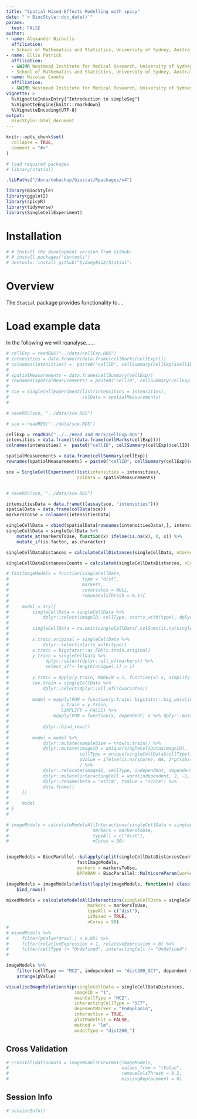 ```yaml
---
title: "Spatial Mixed-Effects Modelling with spicy"
date: "`r BiocStyle::doc_date()`"
params:
  test: FALSE
author:
- name: Alexander Nicholls
  affiliation:  
  - School of Mathematics and Statistics, University of Sydney, Australia
- name: Ellis Patrick
  affiliation:
  - &WIMR Westmead Institute for Medical Research, University of Sydney, Australia
  - School of Mathematics and Statistics, University of Sydney, Australia
- name: Nicolas Canete
  affiliation:  
  - &WIMR Westmead Institute for Medical Research, University of Sydney, Australia
vignette: >
  %\VignetteIndexEntry{"Introduction to simpleSeg"}
  %\VignetteEngine{knitr::rmarkdown}
  %\VignetteEncoding{UTF-8}
output: 
  BiocStyle::html_document
---
```

  
```r
knitr::opts_chunk$set(
  collapse = TRUE,
  comment = "#>"
)
```


```r
# load required packages
# library(Statial)

.libPaths("/dora/nobackup/biostat/Rpackages/v4")

library(BiocStyle)
library(ggplot2)
library(spicyR)
library(tidyverse)
library(SingleCellExperiment)
```

# Installation

```r
# # Install the development version from GitHub:
# # install.packages("devtools")
# devtools::install_github("SydneyBioX/Statial")
```

# Overview

The `Statial` package provides functionality to.... 


# Load example data

In the following we will reanalyse......

```r
# cellExp = readRDS("../data/cellExp.RDS")
# intensities = data.frame(t(data.frame(cellMarks(cellExp))))
# colnames(intensities) =  paste0("cellID", cellSummary(cellExp)$cellID)
# 
# spatialMeasurements = data.frame(cellSummary(cellExp))
# rownames(spatialMeasurements) = paste0("cellID", cellSummary(cellExp)$cellID)
# 
# sce = SingleCellExperiment(list(intensities = intensities),
#                            colData = spatialMeasurements)
# 

# saveRDS(sce, "../data/sce.RDS")

```


```r
# sce = readRDS("../data/sce.RDS")
```

```r
cellExp = readRDS("../../Head and Neck/cellExp.RDS")
intensities = data.frame(t(data.frame(cellMarks(cellExp))))
colnames(intensities) =  paste0("cellID", cellSummary(cellExp)$cellID)

spatialMeasurements = data.frame(cellSummary(cellExp))
rownames(spatialMeasurements) = paste0("cellID", cellSummary(cellExp)$cellID)

sce = SingleCellExperiment(list(intensities = intensities),
                           colData = spatialMeasurements)


# saveRDS(sce, "../data/sce.RDS")
```


```r
intensitiesData = data.frame(t(assay(sce, "intensities")))
spatialData = data.frame(colData(sce))
markersToUse = colnames(intensitiesData)

singleCellData = cbind(spatialData[rownames(intensitiesData),], intensitiesData)
singleCellData = singleCellData %>%
    mutate_at(markersToUse, function(x) ifelse(is.na(x), 0, x)) %>%
    mutate_if(is.factor, as.character)
```


```r
singleCellDataDistances = calculateCellDistances(singleCellData, nCores = 50, Rs = c(200))
```


```r
singleCellDataDistancesCounts = calculateK(singleCellDataDistances, nCores = 50, Rs = c(200))
```




```r
# fastImageModels = function(singleCellData,
#                            type = "dist",
#                            markers,
#                            covariates = NULL,
#                            removeColsThresh = 0.1){
# 
#     model = try({
#         singleCellData = singleCellData %>%
#             dplyr::select(imageID, cellType, starts_with(type), dplyr::all_of(markers), dplyr::all_of(covariates))
# 
#         singleCellData = na.omit(singleCellData[,colSums(is.na(singleCellData)) < removeColsThresh*nrow(singleCellData)])
# 
#         x.train.original = singleCellData %>%
#             dplyr::select(starts_with(type))
#         x.train = bigstatsr::as_FBM(x.train.original)
#         y.train = singleCellData %>%
#              dplyr::select(dplyr::all_of(markers)) %>%
#              select_if(~ length(unique(.)) > 1)
# 
#         y.train = apply(y.train, MARGIN = 2, function(x) x, simplify = FALSE)
#         cov.train = singleCellData %>%
#             dplyr::select(dplyr::all_of(covariates))
# 
#         model = mapply(FUN = function(y.train) bigstatsr::big_univLinReg(X = x.train, y.train = y.train , covar.train = as.matrix(cov.train)),
#                    y.train = y.train,
#                    SIMPLIFY = FALSE) %>%
#                 mapply(FUN = function(x, dependent) x %>% dplyr::mutate(independent = colnames(x.train.original),
#                                                                         dependent = dependent), dependent = names(.), SIMPLIFY = FALSE) %>%
#             dplyr::bind_rows()
# 
#         model = model %>%
#             dplyr::mutate(sampleSize = nrow(x.train)) %>%
#             dplyr::mutate(imageID = unique(singleCellData$imageID),
#                           cellType = unique(singleCellData$cellType),
#                           pValue = ifelse(is.na(score), NA, 2*pt(abs(score), df = sampleSize - 2 - ncol(cov.train), lower.tail = FALSE))
#                           ) %>%
#             dplyr::relocate(imageID, cellType, independent, dependent) %>%
#             dplyr::mutate(interactingCell = word(independent, 2, -1, "_"), type = word(independent, 1, 1, "_")) %>%
#             dplyr::rename(beta = "estim", tValue = "score") %>%
#             data.frame()
#     })
# 
#     model
# }
# 


```




```r
# imageModels = calculateModelsAllInteractions(singleCellData = singleCellDataDistancesCounts, 
#                                markers = markersToUse, 
#                                typeAll = c("dist"),
#                                nCores = 50)


imageModels = BiocParallel::bplapply(split(singleCellDataDistancesCounts, ~imageID + cellType),
                           fastImageModels,
                           markers = markersToUse,
                           BPPARAM = BiocParallel::MulticoreParam(workers = 50))

imageModels = imageModels[unlist(lapply(imageModels, function(x) class(x) != "try-error"))] %>% 
    bind_rows()


```



```r
mixedModels = calculateModelsAllInteractions(singleCellData = singleCellDataDistancesCounts,
                               markers = markersToUse,
                               typeAll = c("dist"),
                               isMixed = TRUE,
                               nCores = 50)
# 
# mixedModels %>% 
#     filter(pValue*nrow(.) < 0.05) %>% 
#     filter(relativeExpression < 1, relativeExpression > 0) %>% 
#     filter(cellType != "Undefined", interactingCell != "Undefined") 
# 

```


```r
imageModels %>%
    filter(cellType == "MC2", independent == "dist200_SC7", dependent == "Podoplanin") %>% 
    arrange(pValue)

```



```r
visualiseImageRelationship(singleCellData = singleCellDataDistances,
                          imageID = "1",
                          mainCellType = "MC2",
                          interactingCellType = "SC7",
                          depedentMarker = "Podoplanin",
                          interactive = TRUE,
                          plotModelFit = FALSE,
                          method = "lm",
                          modelType = "dist200_") 
```


## Cross Validation
```r
# crossValidationData = imageModelsCVFormat(imageModels, 
#                                           values_from = "tValue",  
#                                           removeColsThresh = 0.2, 
#                                           missingReplacement = 0)
```


## Session Info
```r
# sessionInfo()
```


